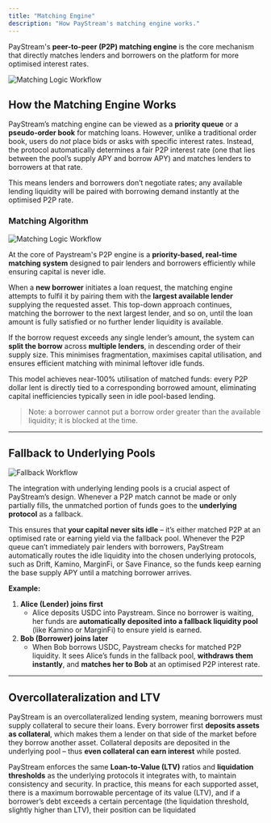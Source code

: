 ```yaml
---
title: "Matching Engine"
description: "How PayStream's matching engine works."
---
```





PayStream's **peer-to-peer (P2P) matching engine** is the core mechanism that directly matches lenders and borrowers on the platform for more optimised interest rates.


![Matching Logic Workflow](./images/p2p.png)


## How the Matching Engine Works


PayStream’s matching engine can be viewed as a **priority queue** or a **pseudo-order book** for matching loans. However, unlike a traditional order book, users do *not* place bids or asks with specific interest rates. Instead, the protocol automatically determines a fair P2P interest rate (one that lies between the pool’s supply APY and borrow APY) and matches lenders to borrowers at that rate.

This means lenders and borrowers don’t negotiate rates; any available lending liquidity will be paired with borrowing demand instantly at the optimised P2P rate.

### Matching Algorithm


![Matching Logic Workflow](./images/matching-logic-workflow.png)

At the core of Paystream's P2P engine is a **priority-based, real-time matching system** designed to pair lenders and borrowers efficiently while ensuring capital is never idle.

When a **new borrower** initiates a loan request, the matching engine attempts to fulfil it by pairing them with the **largest available lender** supplying the requested asset. This top-down approach continues, matching the borrower to the next largest lender, and so on, until the loan amount is fully satisfied or no further lender liquidity is available.

If the borrow request exceeds any single lender’s amount, the system can **split the borrow** across **multiple lenders**, in descending order of their supply size. This minimises fragmentation, maximises capital utilisation, and ensures efficient matching with minimal leftover idle funds.

This model achieves near-100% utilisation of matched funds: every P2P dollar lent is directly tied to a corresponding borrowed amount, eliminating capital inefficiencies typically seen in idle pool-based lending.

> Note: a borrower cannot put a borrow order greater than the available liquidity; it is blocked at the time.



---

## Fallback to Underlying Pools

![Fallback Workflow](./images/fallback-workflow.png)

The integration with underlying lending pools is a crucial aspect of PayStream’s design. Whenever a P2P match cannot be made or only partially fills, the unmatched portion of funds goes to the **underlying protocol** as a fallback.

This ensures that **your capital never sits idle** – it’s either matched P2P at an optimised rate or earning yield via the fallback pool.
Whenever the P2P queue can’t immediately pair lenders with borrowers, PayStream automatically routes the idle liquidity into the chosen underlying protocols, such as Drift, Kamino, MarginFi, or Save Finance, so the funds keep earning the base supply APY until a matching borrower arrives.


**Example:**

1. **Alice (Lender) joins first**
    - Alice deposits USDC into Paystream. Since no borrower is waiting, her funds are **automatically deposited into a fallback liquidity pool** (like Kamino or MarginFi) to ensure yield is earned.
2. **Bob (Borrower) joins later**
    - When Bob borrows USDC, Paystream checks for matched P2P liquidity. It sees Alice’s funds in the fallback pool, **withdraws them instantly**, and **matches her to Bob** at an optimised P2P interest rate.

---

## Overcollateralization and LTV

PayStream is an overcollateralized lending system, meaning borrowers must supply collateral to secure their loans. Every borrower first **deposits assets as collateral**, which makes them a lender on that side of the market before they borrow another asset. Collateral deposits are deposited in the underlying pool – thus **even collateral can earn interest** while posted.

PayStream enforces the same **Loan-to-Value (LTV)** ratios and **liquidation thresholds** as the underlying protocols it integrates with, to maintain consistency and security. In practice, this means for each supported asset, there is a maximum borrowable percentage of its value (LTV), and if a borrower’s debt exceeds a certain percentage (the liquidation threshold, slightly higher than LTV), their position can be liquidated